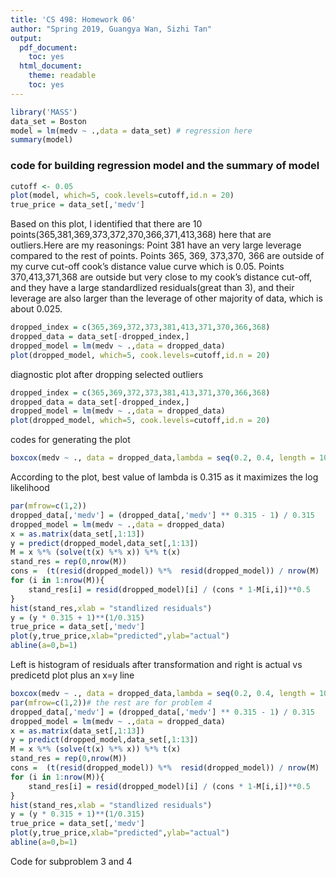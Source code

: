```yaml
---
title: 'CS 498: Homework 06'
author: "Spring 2019, Guangya Wan, Sizhi Tan"
output:
  pdf_document:
    toc: yes
  html_document:
    theme: readable
    toc: yes
---
```


```r
library('MASS')
data_set = Boston
model = lm(medv ~ .,data = data_set) # regression here
summary(model)

```
### code for building regression model and the summary of model
\newpage
```r
cutoff <- 0.05
plot(model, which=5, cook.levels=cutoff,id.n = 20)
true_price = data_set[,'medv']
```
Based on this plot, I identified that there are 10 points(365,381,369,373,372,370,366,371,413,368) here that are outliers.Here are my reasonings: Point 381 have an very large leverage compared to the rest of points. Points 365, 369, 373,370, 366 are outside of my curve cut-off cook's distance value curve which is 0.05. Points 370,413,371,368 are outside but very close to my cook's distance cut-off, and they have a large standardlized residuals(great than 3), and their leverage are also larger than the leverage of other majority of data, which is about 0.025.

\newpage
```r
dropped_index = c(365,369,372,373,381,413,371,370,366,368)
dropped_data = data_set[-dropped_index,]
dropped_model = lm(medv ~ .,data = dropped_data)
plot(dropped_model, which=5, cook.levels=cutoff,id.n = 20)
```
diagnostic plot after dropping selected outliers

\newpage
```r
dropped_index = c(365,369,372,373,381,413,371,370,366,368)
dropped_data = data_set[-dropped_index,]
dropped_model = lm(medv ~ .,data = dropped_data)
plot(dropped_model, which=5, cook.levels=cutoff,id.n = 20)
```
codes for generating the plot
\newpage
```r
boxcox(medv ~ ., data = dropped_data,lambda = seq(0.2, 0.4, length = 10))
```
According to the plot, best value of lambda is 0.315 as it maximizes the log likelihood
\newpage
```r
par(mfrow=c(1,2))
dropped_data[,'medv'] = (dropped_data[,'medv'] ** 0.315 - 1) / 0.315
dropped_model = lm(medv ~ .,data = dropped_data)
x = as.matrix(data_set[,1:13])
y = predict(dropped_model,data_set[,1:13])
M = x %*% (solve(t(x) %*% x)) %*% t(x)
stand_res = rep(0,nrow(M))
cons =  (t(resid(dropped_model)) %*%  resid(dropped_model)) / nrow(M)
for (i in 1:nrow(M)){
    stand_res[i] = resid(dropped_model)[i] / (cons * 1-M[i,i])**0.5
}
hist(stand_res,xlab = "standlized residuals")
y = (y * 0.315 + 1)**(1/0.315)
true_price = data_set[,'medv']
plot(y,true_price,xlab="predicted",ylab="actual")
abline(a=0,b=1)
```
Left is histogram of residuals after transformation and right is actual vs predicetd plot plus an x=y line 
\newpage

```r
boxcox(medv ~ ., data = dropped_data,lambda = seq(0.2, 0.4, length = 10)) # problem 3
par(mfrow=c(1,2))# the rest are for problem 4
dropped_data[,'medv'] = (dropped_data[,'medv'] ** 0.315 - 1) / 0.315
dropped_model = lm(medv ~ .,data = dropped_data)
x = as.matrix(data_set[,1:13])
y = predict(dropped_model,data_set[,1:13])
M = x %*% (solve(t(x) %*% x)) %*% t(x)
stand_res = rep(0,nrow(M))
cons =  (t(resid(dropped_model)) %*%  resid(dropped_model)) / nrow(M)
for (i in 1:nrow(M)){
    stand_res[i] = resid(dropped_model)[i] / (cons * 1-M[i,i])**0.5
}
hist(stand_res,xlab = "standlized residuals")
y = (y * 0.315 + 1)**(1/0.315)
true_price = data_set[,'medv']
plot(y,true_price,xlab="predicted",ylab="actual")
abline(a=0,b=1)
```
Code for subproblem 3 and 4
